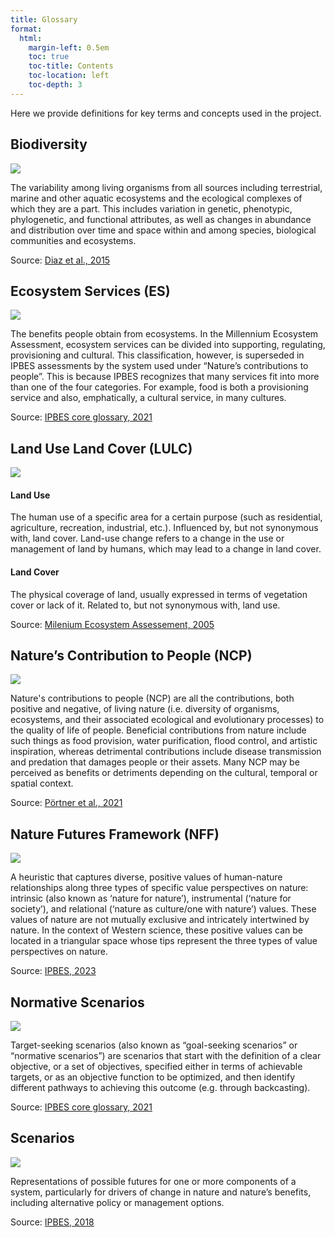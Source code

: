 ```yaml
---
title: Glossary
format:
  html:
    margin-left: 0.5em
    toc: true
    toc-title: Contents
    toc-location: left
    toc-depth: 3
---
```


Here we provide definitions for key terms and concepts used in the project.

## Biodiversity {#Biodiversity}
```{=html}
<img src="glossary/dummybiodiversity.png" class = "glossimg", 'blank');"/>
<text>
<p></p>
The variability among living organisms from all sources including terrestrial, marine and other aquatic ecosystems and the ecological complexes of which they are a part. This includes variation in genetic, phenotypic, phylogenetic, and functional attributes, as well as changes in abundance and distribution over time and space within and among species, biological communities and ecosystems.
<p></p>
Source: <a href="https://doi.org/10.1016/j.cosust.2014.11.002">Diaz et al., 2015</a>
</text>

```

## Ecosystem Services (ES) {#ES}
```{=html}
<img src="glossary/dummyES.png" class = "glossimg", 'blank');"/>
<text>
<p></p>
The benefits people obtain from ecosystems. In the Millennium Ecosystem Assessment, ecosystem services can be divided into supporting, regulating, provisioning and cultural. This classification, however, is superseded in IPBES assessments by the system used under “Nature’s contributions to people”. This is because IPBES recognizes that many services fit into more than one of the four categories. For example, food is both a provisioning service and also, emphatically, a cultural service, in many cultures.
<p></p>
Source: <a href="https://www.ipbes.net/glossary-tag/ecosystem-service">IPBES core glossary, 2021</a>
</text>
```

## Land Use Land Cover (LULC) {#LULC}
```{=html}
<img src="glossary/dummyLULCC.png" class = "glossimg", 'blank');"/>
<text>
<p></p>
<h4>Land Use</h4>

The human use of a specific area for a certain purpose (such as residential, agriculture, recreation, industrial, etc.). Influenced by, but not synonymous with, land cover. Land-use change refers to a change in the use or management of land by humans, which may lead to a change in land cover.

<p></p>
<h4>Land Cover</h4>

The physical coverage of land, usually expressed in terms
of vegetation cover or lack of it. Related to, but not synonymous
with, land use.
<p></p>
Source: <a href="https://www.millenniumassessment.org/documents/document.776.aspx.pdf
Land Cover">Milenium Ecosystem Assessement, 2005
</a>

</text>
```

## Nature's Contribution to People (NCP) {#NCP}
```{=html}
<img src="glossary/NCP.png" class = "glossimg", 'blank');"/>
<text>
<p></p>
Nature's contributions to people (NCP) are all the contributions, both positive and negative, of living nature (i.e. diversity of organisms, ecosystems, and their associated ecological and evolutionary processes) to the quality of life of people. Beneficial contributions from nature include such things as food provision, water purification, flood control, and artistic inspiration, whereas detrimental contributions include disease transmission and predation that damages people or their assets. Many NCP may be perceived as benefits or detriments depending on the cultural, temporal or spatial context.
<p></p>
Source: <a href="https://doi.org/10.5281/zenodo.5101125">Pörtner et al., 2021</a>
</text>
```

## Nature Futures Framework (NFF) {#NFF}
```{=html}
<img src="glossary/naturefutureframework.png" class = "glossimg", object-fit: contain" onclick="window.open('https://www.ipbes.net/scenarios-models', 'blank');"/>
<text>
<p></p>
A heuristic that captures diverse, positive values of human-nature relationships along three types of specific value perspectives on nature: intrinsic (also known as ‘nature for nature’), instrumental (‘nature for society’), and relational (‘nature as culture/one with nature’) values. These values of nature are not mutually exclusive and intricately intertwined by nature. In the context of Western science, these positive values can be located in a triangular space whose tips represent the three types of value perspectives on nature.
<p></p>
Source: <a href="https://doi.org/10.5281/zenodo.8171339">IPBES, 2023</a>
</text>
```

## Normative Scenarios {#NScenarios}
```{=html}
<img src="glossary/Normative.png" class = "glossimg", 'blank');"/>
<text>
<p></p>
Target-seeking scenarios (also known as “goal-seeking scenarios” or “normative scenarios”) are scenarios that start with the definition of a clear objective, or a set of objectives, specified either in terms of achievable targets, or as an objective function to be optimized, and then identify different pathways to achieving this outcome (e.g. through backcasting).
<p></p>
Source: <a href="https://www.ipbes.net/glossary-tag/scenarios">IPBES core glossary, 2021</a>
</text>
```

## Scenarios {#Scenarios}
```{=html}
<img src="glossary/Scenario.png" class = "glossimg", 'blank');"/>
<text>
<p></p>
Representations of possible futures for one or more components of a system, particularly for drivers of change in nature and nature’s benefits, including alternative policy or management options.
<p></p>
Source: <a href="https://doi.org/10.5281/zenodo.3237429">IPBES, 2018</a>
</text>
```



